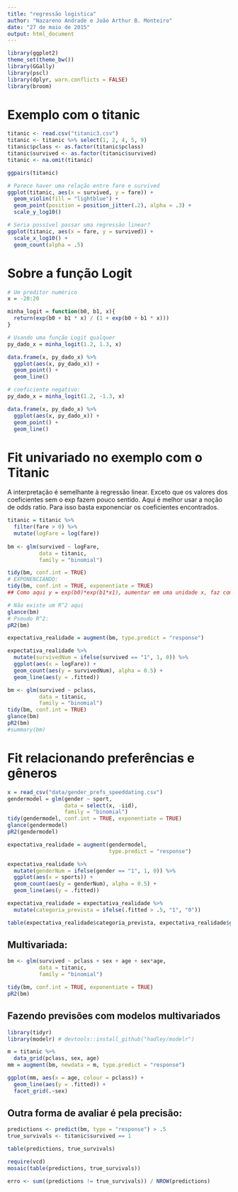 ```yaml
---
title: "regressão logistica"
author: "Nazareno Andrade e João Arthur B. Monteiro"
date: "27 de maio de 2015"
output: html_document
---
```


```r
library(ggplot2)
theme_set(theme_bw())
library(GGally)
library(pscl)
library(dplyr, warn.conflicts = FALSE)
library(broom)
```

# Exemplo com o titanic

```r
titanic <- read.csv("titanic3.csv")
titanic <- titanic %>% select(1, 2, 4, 5, 9)
titanic$pclass <- as.factor(titanic$pclass)
titanic$survived <- as.factor(titanic$survived)
titanic <- na.omit(titanic)

ggpairs(titanic)

# Parece haver uma relação entre fare e survived
ggplot(titanic, aes(x = survived, y = fare)) + 
  geom_violin(fill = "lightblue") + 
  geom_point(position = position_jitter(.2), alpha = .3) + 
  scale_y_log10()

# Seria possível passar uma regressão linear?
ggplot(titanic, aes(x = fare, y = survived)) + 
  scale_x_log10() + 
  geom_count(alpha = .5)
```


# Sobre a função Logit

```r
# Um preditor numérico
x = -20:20

minha_logit = function(b0, b1, x){
  return(exp(b0 + b1 * x) / (1 + exp(b0 + b1 * x)))
}

# Usando uma função Logit qualquer
py_dado_x = minha_logit(1.2, 1.3, x)

data.frame(x, py_dado_x) %>% 
  ggplot(aes(x, py_dado_x)) + 
  geom_point() + 
  geom_line()

# coeficiente negativo: 
py_dado_x = minha_logit(1.2, -1.3, x)

data.frame(x, py_dado_x) %>% 
  ggplot(aes(x, py_dado_x)) + 
  geom_point() + 
  geom_line()
```

# Fit univariado no exemplo com o Titanic

A interpretação é semelhante à regressão linear. Exceto que os valores dos coeficientes sem o exp fazem pouco sentido. Aqui é melhor usar a noção de odds ratio. Para isso basta exponenciar os coeficientes encontrados. 

```r
titanic = titanic %>% 
  filter(fare > 0) %>% 
  mutate(logFare = log(fare))
  
bm <- glm(survived ~ logFare, 
          data = titanic, 
          family = "binomial")

tidy(bm, conf.int = TRUE)
# EXPONENCIANDO:
tidy(bm, conf.int = TRUE, exponentiate = TRUE)
## Como aqui y = exp(b0)*exp(b1*x1), aumentar em uma unidade x, faz com que y seja multiplicado por exp(b1), que é o coeficiente acima

# Não existe um R^2 aqui
glance(bm)
# Pseudo R^2:
pR2(bm)

expectativa_realidade = augment(bm, type.predict = "response") 

expectativa_realidade %>% 
  mutate(survivedNum = ifelse(survived == "1", 1, 0)) %>% 
  ggplot(aes(x = logFare)) + 
  geom_count(aes(y = survivedNum), alpha = 0.5) + 
  geom_line(aes(y = .fitted))

```

```r
bm <- glm(survived ~ pclass, 
          data = titanic, 
          family = "binomial")
tidy(bm, conf.int = TRUE)
glance(bm)
pR2(bm)
#summary(bm)
```


# Fit relacionando preferências e gêneros

```r
x = read_csv("data/gender_prefs_speeddating.csv")
gendermodel = glm(gender ~ sport, 
                  data = select(x, -iid), 
                  family = "binomial")
tidy(gendermodel, conf.int = TRUE, exponentiate = TRUE)
glance(gendermodel)
pR2(gendermodel)

expectativa_realidade = augment(gendermodel, 
                                type.predict = "response") 

expectativa_realidade %>% 
  mutate(genderNum = ifelse(gender == "1", 1, 0)) %>% 
  ggplot(aes(x = sports)) + 
  geom_count(aes(y = genderNum), alpha = 0.5) + 
  geom_line(aes(y = .fitted))

expectativa_realidade = expectativa_realidade %>% 
  mutate(categoria_prevista = ifelse(.fitted > .5, "1", "0"))

table(expectativa_realidade$categoria_prevista, expectativa_realidade$gender)
```

## Multivariada:

```r
bm <- glm(survived ~ pclass + sex + age + sex*age, 
          data = titanic, 
          family = "binomial")

tidy(bm, conf.int = TRUE, exponentiate = TRUE)
pR2(bm)
```

## Fazendo previsões com modelos multivariados

```r
library(tidyr)
library(modelr) # devtools::install_github("hadley/modelr")

m = titanic %>% 
  data_grid(pclass, sex, age)
mm = augment(bm, newdata = m, type.predict = "response")

ggplot(mm, aes(x = age, colour = pclass)) + 
  geom_line(aes(y = .fitted)) +  
  facet_grid(.~sex) 

```

## Outra forma de avaliar é pela precisão:

```r
predictions <- predict(bm, type = "response") > .5
true_survivals <- titanic$survived == 1

table(predictions, true_survivals)

require(vcd)
mosaic(table(predictions, true_survivals))

erro <- sum((predictions != true_survivals)) / NROW(predictions)
```